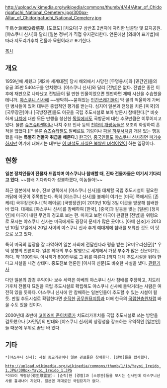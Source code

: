 http://upload.wikimedia.org/wikipedia/commons/thumb/4/44/Altar_of_Chidorigafuchi_National_Cemetery.jpg/300px-Altar_of_Chidorigafuchi_National_Cemetery.jpg

千鳥ケ淵戦没者墓苑. [도쿄도] [치요다]구 삼반초 2번지에 자리한 납골당 및 묘지공원. [야스쿠니 신사]와 달리 [일본 정부]가 직접 유지관리한다. 언론에선 [외래어 표기법]에 따라 지도리가후치 전몰자 묘원이라고 표기한다.

[[목차]]
== 개요 ==
1959년에 세웠고 [제2차 세계대전] 당시 해외에서 사망한 [무명용사]와 [민간인]들의 유골 35만 5404구를 안치했다. [야스쿠니 신사]와 달리 [전범]은 없다. 전범은 종전 이후에 재판으로 나타났고 전범급이 될 만한 인물이었으면 웬만하면 제때 시신을 수습했을 테니까. [[야스쿠니 신사]]에 ~~짱박혀~~묻혀있는 [[인간쓰레기]]들이 막 굴려 억울하게 가버린 병사들이 있어 대부분 중립적인 평가를 받는다. 심지어 일본과 전쟁을 치른 [미국]의 [국무장관]이나 [국방장관]들도 이곳을 국립 추도시설로 보아 방문시 참배한다.[* 비슷하게 [[나치]]에 대한 모든 만행을 청산한 [[독일]]에서도 국방군에 대한 추모만큼은 이루어지고 있다. 물론 [[슈츠슈타펠]]이나 나치 주요 인사 등의 [[천하의 개쌍놈]]들은 모조리 화장하여 흔적을 없앴다.][* 물론 [[슈츠슈타펠]]도 알베르트 괴링이나 [[파울 하우서]]처럼 개념 있는 행동했을 때는 '''특별히 전몰자 취급을 해준다.'''] [[한국인]], [[중국인]]들도 [[야스쿠니 신사]]하면 [[피거솟]]하지만 여기에 대해서는 대부분 [[이 녀석도 사실은 불쌍한 녀석이었어]] 하는 입장이다.
== 현황 ==
'''일본 정치인들이 전몰자 드립치며 야스쿠니나 참배할 때, 진짜 전몰자들은 여기서 기다리고 있다'''.
~~참배 기다라다가 성불하겠다, 이놈들아!~~

최근 일본에서 보수, 진보 양쪽에서 [야스쿠니 신사]를 대체할 국립 추도시설이 필요한 까닭에 이곳이 주목받는다. 특히 [야스쿠니 신사]를 불쾌히 여기는 [미국] 쪽에서도 [존 케리] 국무장관이나 [척 헤이글] [국방장관]이 2013년 10월 3일 이곳을 방문해 참배한 바 있다. 대체로 [야스쿠니 신사]를 참배하여 [한국], [중국]과 갈등을 빚는 [일본] [정치인]에 미국이 내린 무언의 경고로 보는 편. 따지고 보면 미국이 판결한 [전범]을 위령으로 모시는 야스쿠니 신사는 미국에게도 굉장히 문제가 많은 곳이다. [아베 신조]가 2013년 10월 17일에서 20일 사이의 야스쿠니 신사 추계 예대제에 참배를 보류한 것도 이 탓으로 보고 있다.

특히 미국의 입장을 잘 파악하여 일본 사회에 전달한다라 평을 받는 [요미우리신문][* 우익 성향의 언론이다. 일본 최대의 부수 발행으로 세계에서 가장 부수가 많은 신문이기도 하다. 약 1100만부. 아사히가 800만부로 그 뒤를 따른다.]까지 대체 추도시설을 둬야 한다고 사설을 내건 상태다. 중도진보 언론인 [아사히 신문]도 비슷한 사설을 냈다. [http://news.naver.com/main/read.nhn?mode=LSD&mid=sec&sid1=104&oid=032&aid=0002396343 관련기사]

다만 일본의 강경 우익이나 보수 세력은 아베의 야스쿠니 신사 참배를 주장하고, 치도리가후치 전몰자 묘원을 국립 추도시설로 확립해도 야스쿠니 신사에 들락거리는 사람은 여전히 있을 듯하다. 야스쿠니 신사에 안 참배하는 일본인들이 추도할 수 있는 시설이 될 듯. 만일 추도시설로 확립한다면 [[순직]]한 [[공무원]][[묘지]]등과 더해 한국의 [[국립현충원]]처럼 바꿀 수도 있을 것이다.

2000년대 초반에 [[고이즈미 준이치로]]가 치도리가후치를 국립 추도시설로 쓰는 방안을 검토했으나 [자민당]의 반대와 [야스쿠니 신사]의 상징성을 강조하는 우익적인 [일본인]들 때문에 무위로 끝난 바 있다.

== 기타 ==
 *[야스쿠니 신사]: 사설 종교기관이나 일본 관료들은 참배한다. [전범]들을 합사했다.

 http://upload.wikimedia.org/wikipedia/commons/thumb/1/1b/Yayoi_Ireido_1.JPG/300px-Yayoi_Ireido_1.JPG
 *야요이 위령당(弥生慰霊堂): [순직]한 [경찰]과 [소방관]들을 모시는 신사인데 야스쿠니신사를 흉내내어 지었다. 일본엔 제대로인 국립묘지가 없다.
